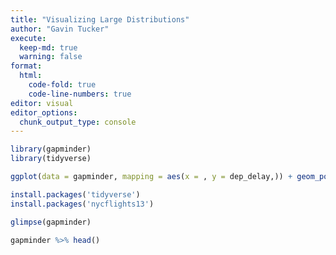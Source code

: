 ```yaml
---
title: "Visualizing Large Distributions"
author: "Gavin Tucker"
execute:
  keep-md: true
  warning: false
format: 
  html:
    code-fold: true
    code-line-numbers: true
editor: visual
editor_options:
  chunk_output_type: console
---
```


```r
library(gapminder)
library(tidyverse)

```

```r
ggplot(data = gapminder, mapping = aes(x = , y = dep_delay,)) + geom_point()
```

```r
install.packages('tidyverse')
install.packages('nycflights13')
```

```r
glimpse(gapminder)

gapminder %>% head()
```
